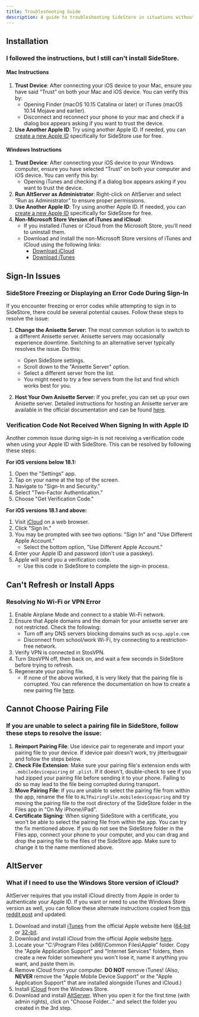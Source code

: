 ```yaml
---
title: Troubleshooting Guide
description: A guide to troubleshooting SideStore in situations without an error code.
---
```


## Installation

### I followed the instructions, but I still can't install SideStore.

#### Mac Instructions
1. **Trust Device**: After connecting your iOS device to your Mac, ensure you have said “Trust” on both your Mac and iOS device. You can verify this by:
   - Opening Finder (macOS 10.15 Catalina or later) or iTunes (macOS 10.14 Mojave and earlier).
   - Disconnect and reconnect your phone to your mac and check if a dialog box appears asking if you want to trust the device.
2. **Use Another Apple ID**: Try using another Apple ID. If needed, you can [create a new Apple ID](https://appleid.apple.com/account#!\&page=create) specifically for SideStore use for free.

#### Windows Instructions
1. **Trust Device**: After connecting your iOS device to your Windows computer, ensure you have selected “Trust” on both your computer and iOS device. You can verify this by:
   - Opening iTunes and checking if a dialog box appears asking if you want to trust the device.
2. **Run AltServer as Administrator**: Right-click on AltServer and select “Run as Administrator” to ensure proper permissions.
3. **Use Another Apple ID**: Try using another Apple ID. If needed, you can [create a new Apple ID](https://appleid.apple.com/account#!\&page=create) specifically for SideStore for free.
4. **Non-Microsoft Store Version of iTunes and iCloud**:
   - If you installed iTunes or iCloud from the Microsoft Store, you’ll need to uninstall them.
   - Download and install the non-Microsoft Store versions of iTunes and iCloud using the following links:
     - [Download iCloud](https://updates.cdn-apple.com/2020/windows/001-39935-20200911-1A70AA56-F448-11EA-8CC0-99D41950005E/iCloudSetup.exe)
     - [Download iTunes](https://www.apple.com/itunes/download/win64/)


## Sign-In Issues

### SideStore Freezing or Displaying an Error Code During Sign-In

If you encounter freezing or error codes while attempting to sign in to SideStore, there could be several potential causes. Follow these steps to resolve the issue:

1. **Change the Anisette Server:**
   The most common solution is to switch to a different Anisette server. Anisette servers may occasionally experience downtime. Switching to an alternative server typically resolves the issue. Do this:
   - Open SideStore settings.
   - Scroll down to the "Anisette Server" option.
   - Select a different server from the list.
   - You might need to try a few servers from the list and find which works best for you.

2. **Host Your Own Anisette Server:**
   If you prefer, you can set up your own Anisette server. Detailed instructions for hosting an Anisette server are available in the official documentation and can be found [here](https://docs.sidestore.io/docs/advanced/anisette).

### Verification Code Not Received When Signing In with Apple ID

Another common issue during sign-in is not receiving a verification code when using your Apple ID with SideStore. This can be resolved by following these steps:

**For iOS versions below 18.1:**

1. Open the "Settings" app.
2. Tap on your name at the top of the screen.
3. Navigate to "Sign-In and Security."
4. Select "Two-Factor Authentication."
5. Choose "Get Verification Code."

**For iOS versions 18.1 and above:**

1. Visit [iCloud](https://www.icloud.com) on a web browser.
2. Click "Sign In."
3. You may be prompted with see two options: "Sign In" and "Use Different Apple Account."
   - Select the bottom option, "Use Different Apple Account."
4. Enter your Apple ID and password (don't use a passkey).
5. Apple will send you a verification code.
   - Use this code in SideStore to complete the sign-in process.


## Can't Refresh or Install Apps

### Resolving No Wi-Fi or VPN Error

1. Enable Airplane Mode and connect to a stable Wi-Fi network.
2. Ensure that Apple domains and the domain for your anisette server are not restricted. Check the following:
   - Turn off any DNS servers blocking domains such as `ocsp.apple.com`
   - Disconnect from school/work Wi-Fi, try connecting to a restriction-free network.
3. Verify VPN is connected in StosVPN.
4. Turn StosVPN off, then back on, and wait a few seconds in SideStore before trying to refresh.
5. Regenerate your pairing file.
   - If none of the above worked, it is very likely that the pairing file is corrupted. You can reference the documentation on how to create a new pairing file [here](/docs/installation/pairing-file).


## Cannot Choose Pairing File

### If you are unable to select a pairing file in SideStore, follow these steps to resolve the issue:

1. **Reimport Pairing File**: Use idevice pair to regenerate and import your pairing file to your device. If idevice pair doesn't work, try jitterbugpair and follow the steps below.
2. **Check File Extension**: Make sure your pairing file's extension ends with `.mobiledevicepairing` or `.plist`. If it doesn't, double-check to see if you had zipped your pairing file before sending it to your phone. Failing to do so may lead to the file being corrupted during transport.
3. **Move Pairing File**: If you are unable to select the pairing file from within the app, rename the file to `ALTPairingFile.mobiledevicepairing` and try moving the pairing file to the root directory of the SideStore folder in the Files app in "On My iPhone/iPad". 
4. **Certificate Signing**: When signing SideStore with a certificate, you won't be able to select the pairing file from within the app. You can try the fix mentioned above. If you do not see the SideStore folder in the Files app, connect your phone to your computer, and you can drag and drop the pairing file to the files of the SideStore app. Make sure to change it to the name mentioned above.

## AltServer

### What if I need to use the Windows Store version of iCloud?

AltServer requires that you install iCloud directly from Apple in order to authenticate your Apple ID. If you want or need to use the Windows Store version as well, you can follow these alternate instructions copied from [this reddit post](https://www.reddit.com/r/jailbreak/comments/rp5buz/tutorial\_how\_to\_use\_altserver\_if\_you\_have\_to\_use/?utm\_source=share\&utm\_medium=ios\_app\&utm\_name=iossmf) and updated:

1. Download and install [iTunes](https://www.apple.com/itunes/) from the official Apple website here ([64-bit](https://secure-appldnld.apple.com/itunes12/001-80053-20210422-E8A3B28C-A3B2-11EB-BE07-CE1B67FC6302/iTunes64Setup.exe) or [32-bit](https://secure-appldnld.apple.com/itunes12/001-80042-20210422-E8A351F2-A3B2-11EB-9A8F-CF1B67FC6302/iTunesSetup.exe).
2. Download and install iCloud from the official Apple website [here](https://updates.cdn-apple.com/2020/windows/001-39935-20200911-1A70AA56-F448-11EA-8CC0-99D41950005E/iCloudSetup.exe).
3. Locate your "C:\Program Files (x86)\Common Files\Apple" folder. Copy the "Apple Application Support" and "Internet Services" folders, then create a new folder somewhere you won't lose it, name it anything you want, and paste them in.
4. Remove iCloud from your computer. **DO NOT** remove iTunes! (Also, **NEVER** remove the "Apple Mobile Device Support" or the "Apple Application Support" that are installed alongside iTunes and iCloud.)
5. Install [iCloud](https://www.microsoft.com/store/productId/9PKTQ5699M62) from the Windows Store.
6. Download and install [AltServer](https://cdn.altstore.io/file/altstore/altinstaller.zip). When you open it for the first time (with admin rights), click on "Choose Folder..." and select the folder you created in the 3rd step.
